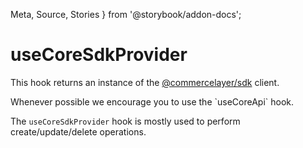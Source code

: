  Meta,
  Source,
  Stories
} from '@storybook/addon-docs';

<Meta of={ComponentStories} />

# useCoreSdkProvider

This hook returns an instance of the [@commercelayer/sdk](https://github.com/commercelayer/commercelayer-sdk) client.

<span type="info">
Whenever possible we encourage you to use the `useCoreApi` hook.

The `useCoreSdkProvider` hook is mostly used to perform create/update/delete operations.
</span>


<Stories />
